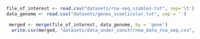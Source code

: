 
```r
file_of_interest <- read.csv("datasets/rna-seq_szablon.txt", sep='\t')
data_genome <- read.csv("datasets/genes_scoelicolor.txt", sep = '')

```

```r

 merged <- merge(file_of_interest, data_genome, by = 'gene')
  write.csv(merged, "datasets/data_under_constr/new_data_rna_seq.csv", row.names = FALSE)
```

